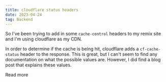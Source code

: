 ```yaml
---
title: cloudflare status headers
date: 2023-04-24
tag: Backend
---
```


So I've been trying to add in some `cache-control` headers to my remix site and I'm using cloudflare as my CDN.

In order to determine if the cache is being hit, cloudflare adds a `cf-cache-status` header to the response. 
This is great, but I can't seem to find any documentation on what the possible values are. However, I did
find a blog post that explains these values.

<TextLink href="https://www.getfishtank.com/blog/cloudflare-cdn-cf-cache-status-headers-explained">Read more</TextLink>


